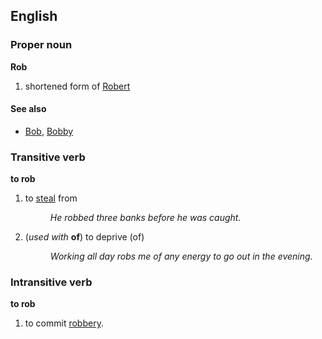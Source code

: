 ==English==
===Proper noun===
'''Rob'''
#shortened form of [[Robert]]

====See also====
*[[Bob]], [[Bobby]]

===Transitive verb===
'''to rob'''
#to [[steal]] from
#:''He robbed three banks before he was caught.''
#(''used with'' '''of''') to deprive (of)
#:''Working all day robs me of any energy to go out in the evening.''

===Intransitive verb===
'''to rob'''

#to commit [[robbery]].